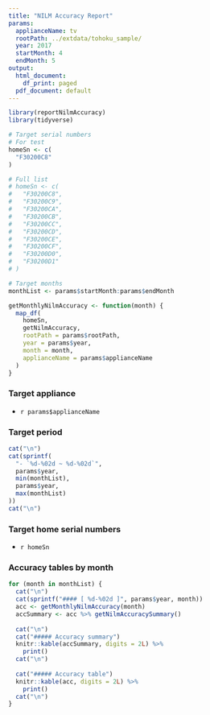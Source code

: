 ```yaml
---
title: "NILM Accuracy Report"
params:
  applianceName: tv
  rootPath: ../extdata/tohoku_sample/
  year: 2017
  startMonth: 4
  endMonth: 5
output:
  html_document:
    df_print: paged
  pdf_document: default
---
```


```r
library(reportNilmAccuracy)
library(tidyverse)

# Target serial numbers
# For test
homeSn <- c(
  "F30200C8"
)

# Full list
# homeSn <- c(
#   "F30200C8",
#   "F30200C9",
#   "F30200CA",
#   "F30200CB",
#   "F30200CC",
#   "F30200CD",
#   "F30200CE",
#   "F30200CF",
#   "F30200D0",
#   "F30200D1"
# )

# Target months
monthList <- params$startMonth:params$endMonth

getMonthlyNilmAccuracy <- function(month) {
  map_df(
    homeSn,
    getNilmAccuracy,
    rootPath = params$rootPath,
    year = params$year,
    month = month,
    applianceName = params$applianceName
  )
}
```

### Target appliance
- `r params$applianceName`


### Target period
```r
cat("\n")
cat(sprintf(
  "- `%d-%02d ~ %d-%02d`",
  params$year,
  min(monthList),
  params$year,
  max(monthList)
))
cat("\n")
```

### Target home serial numbers
- `r homeSn`


### Accuracy tables by month


```r
for (month in monthList) {
  cat("\n")
  cat(sprintf("#### [ %d-%02d ]", params$year, month))
  acc <- getMonthlyNilmAccuracy(month)
  accSummary <- acc %>% getNilmAccuracySummary()
  
  cat("\n")
  cat("##### Accuracy summary")
  knitr::kable(accSummary, digits = 2L) %>% 
    print()
  cat("\n")
  
  cat("##### Accuracy table")
  knitr::kable(acc, digits = 2L) %>% 
    print()
  cat("\n")
}
```
